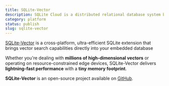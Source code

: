 ```yaml
---
title: SQLite-Vector
description: SQLite Cloud is a distributed relational database system built on top of the SQLite database engine.
category: platform
status: publish
slug: sqlite-vector
---
```


[SQLite-Vector](https://website-stage.sqlitecloud.io/sqlite-vector) is a cross-platform, ultra-efficient SQLite extension that brings vector search capabilities directly into your embedded database

Whether you're dealing with **millions of high-dimensional vectors** or operating on resource-constrained edge devices, SQLite-Vector delivers **lightning-fast performance** with a **tiny memory footprint**.

**SQLite-Vector** is an open-source project available on [GitHub](https://github.com/sqliteai/sqlite-vector).